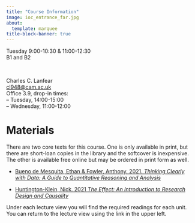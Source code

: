 ```yaml
---
title: "Course Information"
image: ioc_entrance_far.jpg
about:
  template: marquee
title-block-banner: true
---
```


::: {.grid style="text-align: left"}

::: {.g-col-4}
Tuesday 9:00-10:30 & 11:00-12:30
<br>B1 and B2
:::

::: {.g-col-4}
&nbsp;
:::

::: {.g-col-4}
Charles C. Lanfear<br> [cl948\@cam.ac.uk](cl948@cam.ac.uk "Email")<br>Office 3.9, drop-in times:<br>
-- Tuesday, 14:00-15:00<br>
-- Wednesday, 11:00-12:00
:::

:::


# Materials

There are two core texts for this course. One is only available in print, but there are short-loan copies in the library and the softcover is inexpensive. The other is available free online but may be ordered in print form as well.

-   [Bueno de Mesquita, Ethan & Fowler, Anthony. 2021. *Thinking Clearly with Data: A Guide to Quantitative Reasoning and Analysis*](https://press.princeton.edu/books/hardcover/9780691214368/thinking-clearly-with-data)

-   [Huntington-Klein, Nick. 2021 *The Effect: An Introduction to Research Design and Causality*](https://theeffectbook.net/)

Under each lecture view you will find the required readings for each unit. You can return to the lecture view using the link in the upper left.